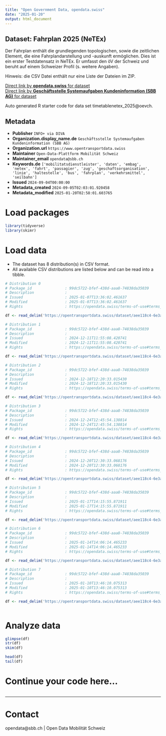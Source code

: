 ```yaml
---
title: "Open Government Data, opendata.swiss"
date: "2025-01-20"
output: html_document
---
```


## Dataset: Fahrplan 2025 (NeTEx)

Der Fahrplan enthält die grundlegenden topologischen, sowie die zeitlichen Element, die eine Fahrplandarstellung und -auskunft ermöglichen. Dies ist ein erster Testdatensatz in NeTEx. Er umfasst den öV der Schweiz und beruht auf einem Schweizer Profil (s. weitere Angaben).

Hinweis: die CSV Datei enthält nur eine Liste der Dateien im ZIP.


[Direct link by **opendata.swiss** for dataset](https://opendata.swiss/de/dataset/beta-fahrplan-2025-netex)<br>
[Direct link by **Geschäftsstelle Systemaufgaben Kundeninformation (SBB AG)** for dataset](https://opentransportdata.swiss/dataset/timetablenetex_2025)

Auto generated R starter code for data set timetablenetex_2025@oevch.

## Metadata

- **Publisher** `INFO+ via DIVA`
- **Organization.display_name.de** `Geschäftsstelle Systemaufgaben Kundeninformation (SBB AG)`
- **Organization.url** `https://www.opentransportdata.swiss`
- **Maintainer** `Open-Data-Plattform Mobilität Schweiz`
- **Maintainer_email** `opendata@sbb.ch`
- **Keywords.de** `['mobilitatsdienstleister', 'daten', 'embag', 'netex', 'fahrt', 'passagier', 'zug', 'geschaftsorganisation', 'linie', 'haltestelle', 'bus', 'fahrplan', 'verkehrsmittel', 'seilbahn']`
- **Issued** `2024-09-04T00:00:00`
- **Metadata_created** `2024-09-05T02:03:01.920458`
- **Metadata_modified** `2025-01-20T02:58:01.603765`


# Load packages

```r

library(tidyverse)
library(skimr)

```

# Load data

-   The dataset has 8 distribution(s) in CSV format.
-   All available CSV distributions are listed below and can be read into a tibble.

```r

# Distribution 0
# Package_id               : 99dc5722-bfef-438d-aaa8-74838da35039
# Description              : 
# Issued                   : 2025-01-07T13:36:02.461637
# Modified                 : 2025-01-07T13:36:02.461637
# Rights                   : https://opendata.swiss/terms-of-use#terms_by

df <- read_delim('https://opentransportdata.swiss/dataset/aee118c4-6e3a-4419-a610-2ac62ce0dd54/resource/d1ac30a6-7bb7-4e62-916b-2f5c9095dea2/download/prod_netex_tt_1.10_che_ski_2025_oev-schweiz_1_1_202501040301_readme.csv')

# Distribution 1
# Package_id               : 99dc5722-bfef-438d-aaa8-74838da35039
# Description              : 
# Issued                   : 2024-12-11T11:55:08.420741
# Modified                 : 2024-12-11T11:55:08.420741
# Rights                   : https://opendata.swiss/terms-of-use#terms_by

df <- read_delim('https://opentransportdata.swiss/dataset/aee118c4-6e3a-4419-a610-2ac62ce0dd54/resource/1bdf3397-ec18-4513-80e1-4ca54d39c392/download/prod_netex_tt_1.10_che_ski_2025_oev-schweiz_1_1_202412071612_readme.csv')

# Distribution 2
# Package_id               : 99dc5722-bfef-438d-aaa8-74838da35039
# Description              : 
# Issued                   : 2024-12-18T12:20:33.015430
# Modified                 : 2024-12-18T12:20:33.015430
# Rights                   : https://opendata.swiss/terms-of-use#terms_by

df <- read_delim('https://opentransportdata.swiss/dataset/aee118c4-6e3a-4419-a610-2ac62ce0dd54/resource/b5a16c2d-3d1e-4035-9c74-b41393e32566/download/prod_netex_tt_1.10_che_ski_2025_oev-schweiz_1_1_202412141612_readme.csv')

# Distribution 3
# Package_id               : 99dc5722-bfef-438d-aaa8-74838da35039
# Description              : 
# Issued                   : 2024-12-24T12:45:54.138814
# Modified                 : 2024-12-24T12:45:54.138814
# Rights                   : https://opendata.swiss/terms-of-use#terms_by

df <- read_delim('https://opentransportdata.swiss/dataset/aee118c4-6e3a-4419-a610-2ac62ce0dd54/resource/0e0e0cec-f56d-45df-a809-581532409812/download/prod_netex_tt_1.10_che_ski_2025_oev-schweiz_1_1_202412210312_readme.csv')

# Distribution 4
# Package_id               : 99dc5722-bfef-438d-aaa8-74838da35039
# Description              : 
# Issued                   : 2024-12-20T12:30:33.068176
# Modified                 : 2024-12-20T12:30:33.068176
# Rights                   : https://opendata.swiss/terms-of-use#terms_by

df <- read_delim('https://opentransportdata.swiss/dataset/aee118c4-6e3a-4419-a610-2ac62ce0dd54/resource/78121013-10ba-42e9-b783-09f9ffeeba28/download/prod_netex_tt_1.10_che_ski_2025_oev-schweiz_1_1_202412191112_readme.csv')

# Distribution 5
# Package_id               : 99dc5722-bfef-438d-aaa8-74838da35039
# Description              : 
# Issued                   : 2025-01-17T14:15:55.871911
# Modified                 : 2025-01-17T14:15:55.871911
# Rights                   : https://opendata.swiss/terms-of-use#terms_by

df <- read_delim('https://opentransportdata.swiss/dataset/aee118c4-6e3a-4419-a610-2ac62ce0dd54/resource/bf8900d5-a02b-46de-ad6a-89fe98b0c4ac/download/prod_netex_tt_1.10_che_ski_2025_oev-schweiz_1_1_202501160101_readme.csv')

# Distribution 6
# Package_id               : 99dc5722-bfef-438d-aaa8-74838da35039
# Description              : 
# Issued                   : 2025-01-14T14:06:14.465233
# Modified                 : 2025-01-14T14:06:14.465233
# Rights                   : https://opendata.swiss/terms-of-use#terms_by

df <- read_delim('https://opentransportdata.swiss/dataset/aee118c4-6e3a-4419-a610-2ac62ce0dd54/resource/830c1194-3630-4674-a14b-dfbef739f0cf/download/prod_netex_tt_1.10_che_ski_2025_oev-schweiz_1_1_202501110301_readme.csv')

# Distribution 7
# Package_id               : 99dc5722-bfef-438d-aaa8-74838da35039
# Description              : 
# Issued                   : 2025-01-10T13:46:10.075313
# Modified                 : 2025-01-10T13:46:10.075313
# Rights                   : https://opendata.swiss/terms-of-use#terms_by

df <- read_delim('https://opentransportdata.swiss/dataset/aee118c4-6e3a-4419-a610-2ac62ce0dd54/resource/ad6e8c1c-b05d-4c89-b2b9-1b8c31cf6537/download/prod_netex_tt_1.10_che_ski_2025_oev-schweiz_1_1_202501090101_readme.csv')



```

# Analyze data

```r

glimpse(df)
str(df)
skim(df)

head(df)
tail(df)

```

# Continue your code here...

```r

```

------------------------------------------------------------------------

# Contact

opendata@sbb.ch | Open Data Mobilität Schweiz
